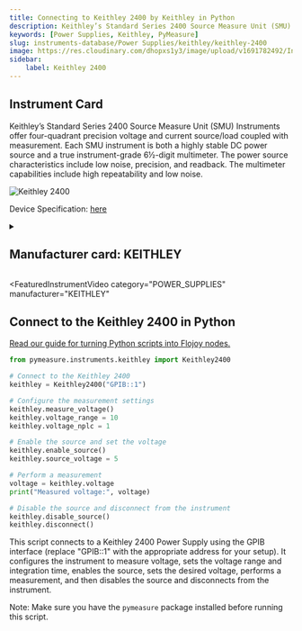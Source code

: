 ```yaml
---
title: Connecting to Keithley 2400 by Keithley in Python
description: Keithley’s Standard Series 2400 Source Measure Unit (SMU) Instruments offer four-quadrant precision voltage and current source/load coupled with measurement. Each SMU instrument is both a highly stable DC power source and a true instrument-grade 6½-digit multimeter. The power source characteristics include low noise, precision, and readback. The multimeter capabilities include high repeatability and low noise.
keywords: [Power Supplies, Keithley, PyMeasure] 
slug: instruments-database/Power Supplies/keithley/keithley-2400 
image: https://res.cloudinary.com/dhopxs1y3/image/upload/v1691782492/Instruments/Power%20Supplies/Keithley-2400/Keithley-2400.webp
sidebar:
    label: Keithley 2400 
---
```



## Instrument Card

Keithley’s Standard Series 2400 Source Measure Unit (SMU) Instruments offer four-quadrant precision voltage and current source/load coupled with measurement. Each SMU instrument is both a highly stable DC power source and a true instrument-grade 6½-digit multimeter. The power source characteristics include low noise, precision, and readback. The multimeter capabilities include high repeatability and low noise.

![Keithley 2400](https://res.cloudinary.com/dhopxs1y3/image/upload/v1691782492/Instruments/Power%20Supplies/Keithley-2400/Keithley-2400.webp)

Device Specification: [here](https://www.testequipmenthq.com/datasheets/KEITHLEY-2400-Datasheet.pdf)

<details style={{ marginTop: "15px"}}>
<summary><h2 style={{display:'inline'}}>Manufacturer card: KEITHLEY</h2></summary>

![KEITHLEY](https://res.cloudinary.com/dhopxs1y3/image/upload/v1692806202/Instruments/Vendor%20Logos/Keithley.png)

Keithley Instruments is a measurement and instrument company headquartered in Solon, Ohio, that develops, manufactures, markets, and sells data acquisition products, as well as complete systems for high-volume production and assembly testing.

- Headquarters: Cleveland, Ohio, United States
- Yearly Revenue (millions, USD): 110.6
- Vendor Website: [here](https://www.tek.com/en)

</details>


<FeaturedInstrumentVideo
  category="POWER_SUPPLIES"
  manufacturer="KEITHLEY"
></FeaturedInstrumentVideo>

## Connect to the Keithley 2400 in Python

[Read our guide for turning Python scripts into Flojoy nodes.](https://docs.flojoy.ai/contribution/blocks/custom-flojoy-block/)



<Tabs>
<TabItem value="Flojoy" label="Flojoy" className="flojoy-instrument-tabs">

<NodeCardCollection category="POWER_SUPPLIES" manufacturer="Keithley"></NodeCardCollection>

</TabItem>
<TabItem value="PyMeasure" label="PyMeasure">


```python
from pymeasure.instruments.keithley import Keithley2400

# Connect to the Keithley 2400
keithley = Keithley2400("GPIB::1")

# Configure the measurement settings
keithley.measure_voltage()
keithley.voltage_range = 10
keithley.voltage_nplc = 1

# Enable the source and set the voltage
keithley.enable_source()
keithley.source_voltage = 5

# Perform a measurement
voltage = keithley.voltage
print("Measured voltage:", voltage)

# Disable the source and disconnect from the instrument
keithley.disable_source()
keithley.disconnect()
```

This script connects to a Keithley 2400 Power Supply using the GPIB interface (replace "GPIB::1" with the appropriate address for your setup). It configures the instrument to measure voltage, sets the voltage range and integration time, enables the source, sets the desired voltage, performs a measurement, and then disables the source and disconnects from the instrument.

Note: Make sure you have the `pymeasure` package installed before running this script.

</TabItem>
</Tabs>